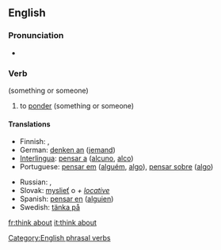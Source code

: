 ==English==

===Pronunciation===
* {{SAMPA|/'TiNk @'baut/}}

===Verb===
{{infl|en|verb|head=to [[think]] [[about]]}} (something or someone)

# to [[ponder]] (something or someone)

====Translations====
{{trans-top|ponder}}
* Finnish: {{t+|fi|ajatella}}, {{t+|fi|pohtia}}
* German: [[denken an]] ([[jemand]])
* [[Interlingua]]: [[pensar a]] ([[alcuno]], [[alco]])
* Portuguese: [[pensar em]] ([[alguém]], [[algo]]), [[pensar sobre]] ([[algo]])
{{trans-mid}}
* Russian: {{t+|ru|обдумывать|tr=obdúmyvat'|sc=Cyrl}} {{impf}}, {{t|ru|обдумать|tr=obdúmat'|sc=Cyrl}} {{pf}}
* Slovak: [[myslieť]] o ''+ [[locative]]''
* Spanish: [[pensar en]] ([[alguien]])
* Swedish: [[tänka på]]
{{trans-bottom}}

[[Category:English phrasal verbs]]

[[fr:think about]]
[[it:think about]]
